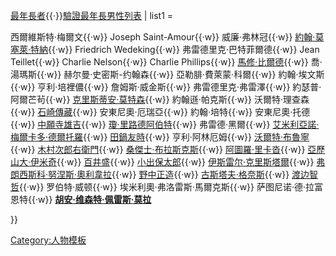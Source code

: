 {{Navbox
| name = 最年長男性
| title = 自1962年起最年長男性
| description = an inclusive list of the oldest people in the world 
| below = 參看：[https://grg.org/Adams/M.HTM]{{·}}[[最年長者]]{{·}}[[驗證最年長男性列表]]
| list1 = <div>
西爾維斯特·梅爾文{{·w}}
Joseph Saint-Amour{{·w}}
威廉·弗林冠{{·w}}
[[約翰·莫塞萊·特納]]{{·w}}
Friedrich Wedeking{{·w}}
弗雷德里克·巴特菲爾德{{·w}}
Jean Teillet{{·w}}
Charlie Nelson{{·w}}
Charlie Phillips{{·w}}
[[馬修·比爾德（1870年生）|馬修·比爾德]]{{·w}}
喬·湯瑪斯{{·w}}
赫尔曼·史密斯-约翰森{{·w}}
亞勒腓·費萊蒙·科爾{{·w}}
約翰·埃文斯{{·w}}
亨利·培裡儂{{·w}}
詹姆斯·威金斯{{·w}}
弗雷德里克·弗雷澤{{·w}}
約瑟普·阿爾芒茍{{·w}}
[[克里斯蒂安·莫特森]]{{·w}}
約翰遜·帕克斯{{·w}}
沃爾特·理查森{{·w}}
[[石崎傳藏]]{{·w}}
安東尼奧·厄瑞亞{{·w}}
約翰·培特{{·w}}
安東尼奧·托德{{·w}}
[[中願寺雄吉]]{{·w}}
[[瓊·里路德阿伯特]]{{·w}}
弗雷德·黑爾{{·w}}
[[艾米利亞諾·梅爾卡多·德爾托羅]]{{·w}}
[[田鍋友時]]{{·w}}
亨利·阿林厄姆{{·w}}
[[沃爾特·布魯寧]]{{·w}}
[[木村次郎右衛門]]{{·w}}
[[桑傑士·布拉斯克斯]]{{·w}}
[[阿圖羅·里卡沓]]{{·w}}
[[亞歷山大·伊米奇]]{{·w}}
[[百井盛]]{{·w}}
[[小出保太郎]]{{·w}}
[[伊斯雷尔·克里斯塔爾]]{{·w}}
[[弗朗西斯科·努涅斯·奧利韋拉]]{{·w}}
[[野中正造]]{{·w}}
[[古斯塔夫·格奈斯]]{{·w}}
[[渡边智哲]]{{·w}}
罗伯特·威顿{{·w}}
埃米利奧·弗洛雷斯·馬爾克斯{{·w}}
萨图尼诺·德·拉富恩特{{·w}}
'''[[胡安·维森特·佩雷斯·莫拉]]'''
</div>
}}
<noinclude>
[[Category:人物模板]]</noinclude>